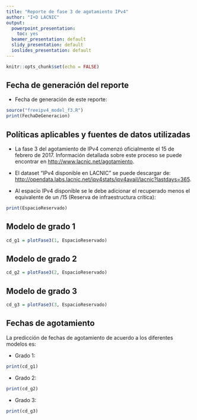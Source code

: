 ```yaml
---
title: "Reporte de fase 3 de agotamiento IPv4"
author: "I+D LACNIC"
output:
  powerpoint_presentation: 
    toc: yes
  beamer_presentation: default
  slidy_presentation: default
  ioslides_presentation: default
---
```


```r
knitr::opts_chunk$set(echo = FALSE)
```

## Fecha de generación del reporte

- Fecha de generación de este reporte:

```r
source("freeipv4_model_f3.R")
print(FechaDeGeneracion)
```


## Políticas aplicables y fuentes de datos utilizadas

- La fase 3 del agotamiento de IPv4 comenzó oficialmente el 15 de febrero de 2017. Información detallada sobre este proceso se puede encontrar en <http://www.lacnic.net/agotamiento>.

- El dataset "IPv4 disponible en LACNIC" se puede descargar de: <http://opendata.labs.lacnic.net/ipv4stats/ipv4avail/lacnic?lastdays=365>.

- Al espacio IPv4 disponible se le debe adicionar el recuperado menos el equivalente de un /15 (Reserva de infraestructura crítica):
```r
print(EspacioReservado)
```

## Modelo de grado 1

```r
cd_g1 = plotFase3(1, EspacioReservado)
```

## Modelo de grado 2

```r
cd_g2 = plotFase3(2, EspacioReservado)
```

## Modelo de grado 3

```r
cd_g3 = plotFase3(3, EspacioReservado)
```


## Fechas de agotamiento

La predicción de fechas de agotamiento de acuerdo a los diferentes modelos es:

- Grado 1:
```r
print(cd_g1)
```

- Grado 2:
```r
print(cd_g2)
```

- Grado 3:
```r
print(cd_g3)
```

